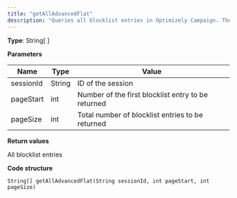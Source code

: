 ```yaml
---
title: "getAllAdvancedFlat"
description: "Queries all blocklist entries in Optimizely Campaign. The selection can be limited."
---
```


**Type**: String\[ \]

**Parameters**

| Name      | Type   | Value                                              |
| --------- | ------ | -------------------------------------------------- |
| sessionId | String | ID of the session                                  |
| pageStart | int    | Number of the first blocklist entry to be returned |
| pageSize  | int    | Total number of blocklist entries to be returned   |

**Return values**

All blocklist entries

**Code structure**

`String[] getAllAdvancedFlat(String sessionId, int pageStart, int pageSize)
`